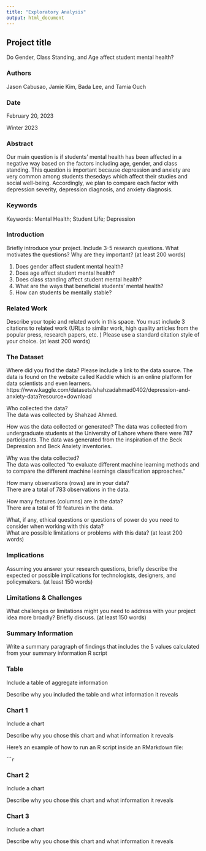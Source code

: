 ```yaml
---
title: "Exploratory Analysis"
output: html_document
---
```


## Project title

Do Gender, Class Standing, and Age affect student mental health?

### Authors

Jason Cabusao, Jamie Kim, Bada Lee, and Tamia Ouch

### Date

February 20, 2023

Winter 2023

### Abstract

Our main question is if students' mental health has been affected in a negative way based on the factors including age, gender, and class standing. This question is important because depression and anxiety are very common among students thesedays which affect their studies and social well-being. Accordingly, we plan to compare each factor with depression severity, depression diagnosis, and anxiety diagnosis. 

### Keywords

Keywords: Mental Health; Student Life; Depression

### Introduction  

Briefly introduce your project.  Include 3-5 research questions. What motivates the questions? Why are they important? (at least 200 words)

1) Does gender affect student mental health?
2) Does age affect student mental health?
3) Does class standing affect student mental health?
4) What are the ways that beneficial students' mental health?
5) How can students be mentally stable? 


### Related Work  

Describe your topic and related work in this space. You must include 3 citations to related work (URLs to similar work, high quality articles from the popular press, research papers, etc. ) Please use a standard citation style of your choice. (at least 200 words)

### The Dataset

Where did you find the data? Please include a link to the data source. 
The data is found on the website called Kaddle which is an online platform for data scientists and even learners. https://www.kaggle.com/datasets/shahzadahmad0402/depression-and-anxiety-data?resource=download

Who collected the data?  
The data was collected by Shahzad Ahmed. 

How was the data collected or generated? 
The data was collected from undergraduate students at the University of Lahore where there were 787 participants. The data was generated from the inspiration of the Beck Depression and Beck Anxiety inventories. 

Why was the data collected?  
The data was collected “to evaluate different machine learning methods and to compare the different machine learnings classification approaches.” 

How many observations (rows) are in your data?  
There are a total of 783 observations in the data.

How many features (columns) are in the data?  
There are a total of 19 features in the data.

What, if any, ethical questions or questions of power do you need to consider when working with this data?  
What are possible limitations or problems with this data?   (at least 200 words)

### Implications

Assuming you answer your research questions, briefly describe the expected or possible implications for technologists, designers, and policymakers. (at least 150 words)

### Limitations & Challenges
What challenges or limitations might you need to address with your project idea more broadly? Briefly discuss. (at least 150 words)

### Summary Information

Write a summary paragraph of findings that includes the 5 values calculated from your summary information R script

### Table

Include a table of aggregate information

Describe why you included the table and what information it reveals

### Chart 1

Include a chart

Describe why you chose this chart and what information it reveals

Here's an example of how to run an R script inside an RMarkdown file:

``````r
```

### Chart 2

Include a chart

Describe why you chose this chart and what information it reveals

### Chart 3

Include a chart

Describe why you chose this chart and what information it reveals
